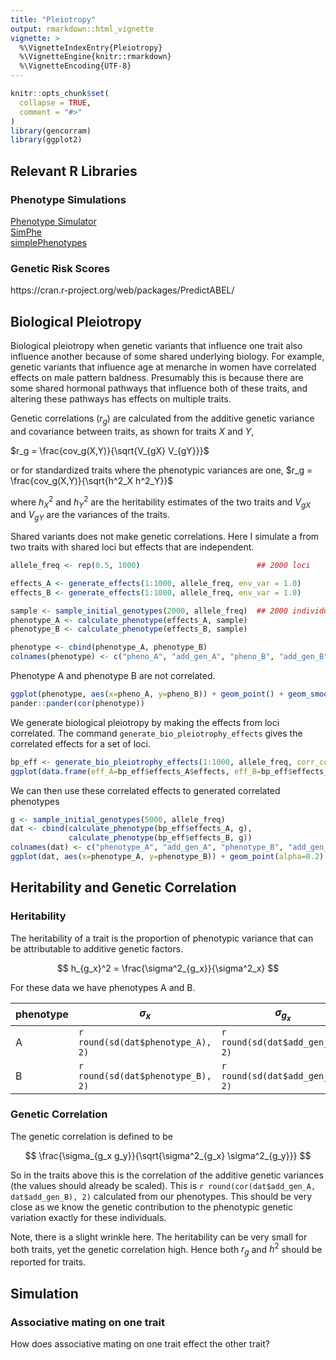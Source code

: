 ```yaml
---
title: "Pleiotropy"
output: rmarkdown::html_vignette
vignette: >
  %\VignetteIndexEntry{Pleiotropy}
  %\VignetteEngine{knitr::rmarkdown}
  %\VignetteEncoding{UTF-8}
---
```


```r
knitr::opts_chunk$set(
  collapse = TRUE,
  comment = "#>"
)
library(gencorram)
library(ggplot2)
```


## Relevant R Libraries

### Phenotype Simulations

[Phenotype Simulator](https://cran.r-project.org/web/packages/PhenotypeSimulator/)  
[SimPhe](https://cran.r-project.org/web/packages/SimPhe/)  
[simplePhenotypes](https://github.com/samuelbfernandes/simplePHENOTYPES)

### Genetic Risk Scores

https://cran.r-project.org/web/packages/PredictABEL/

## Biological Pleiotropy

Biological pleiotropy when genetic variants that influence one trait also influence another 
because of some shared underlying biology. For example, genetic variants that influence 
age at menarche in women have correlated effects on male pattern baldness. Presumably 
this is because there are some shared hormonal pathways that influence both of these 
traits, and altering these pathways has effects on multiple traits.

Genetic correlations ($r_g$) are calculated from the additive
genetic variance and covariance between traits, as shown for
traits $X$ and $Y$,

$r_g = \frac{cov_g(X,Y)}{\sqrt{V_{gX} V_{gY}}}$

or for standardized traits where the phenotypic variances are one, 
$r_g = \frac{cov_g(X,Y)}{\sqrt{h^2_X h^2_Y}}$

where $h^2_X$ and $h^2_Y$ are the heritability estimates of the
two traits and $V_{gX}$ and $V_{gY}$ are the variances of the traits.

Shared variants does not make genetic correlations.  Here I simulate 
a from two traits with shared loci but effects that are independent.  


```r
allele_freq <- rep(0.5, 1000)                          ## 2000 loci

effects_A <- generate_effects(1:1000, allele_freq, env_var = 1.0)   
effects_B <- generate_effects(1:1000, allele_freq, env_var = 1.0)

sample <- sample_initial_genotypes(2000, allele_freq)  ## 2000 individuals
phenotype_A <- calculate_phenotype(effects_A, sample)
phenotype_B <- calculate_phenotype(effects_B, sample)

phenotype <- cbind(phenotype_A, phenotype_B)
colnames(phenotype) <- c("pheno_A", "add_gen_A", "pheno_B", "add_gen_B")
```

Phenotype A  and phenotype B are not correlated.

```r
ggplot(phenotype, aes(x=pheno_A, y=pheno_B)) + geom_point() + geom_smooth(method="lm")
pander::pander(cor(phenotype))
```

We generate biological pleiotropy by making the effects from loci correlated.  The command 
`generate_bio_pleiotrophy_effects` gives the correlated effects for a set of loci.

```r
bp_eff <- generate_bio_pleiotrophy_effects(1:1000, allele_freq, corr_coeff = 0.5, env_var=c(1,1))
ggplot(data.frame(eff_A=bp_eff$effects_A$effects, eff_B=bp_eff$effects_B$effects), aes(x=eff_A, y=eff_B)) + geom_point()
```

We can then use these correlated effects to generated correlated phenotypes

```r
g <- sample_initial_genotypes(5000, allele_freq)
dat <- cbind(calculate_phenotype(bp_eff$effects_A, g), 
             calculate_phenotype(bp_eff$effects_B, g))
colnames(dat) <- c("phenotype_A", "add_gen_A", "phenotype_B", "add_gen_B")
ggplot(dat, aes(x=phenotype_A, y=phenotype_B)) + geom_point(alpha=0.2) + geom_smooth(method="lm")
```


## Heritability and Genetic Correlation

### Heritability

The heritability of a trait is the proportion of phenotypic variance that 
can be attributable to additive genetic factors.

$$
h_{g_x}^2 = \frac{\sigma^2_{g_x}}{\sigma^2_x}
$$

For these data we have phenotypes A and B.

phenotype | $\sigma_x$ | $\sigma_{g_x}$ | $h^2$
----------|------------|----------------|------
A         | `r round(sd(dat$phenotype_A), 2)`| `r round(sd(dat$add_gen_A), 2)` | `r round(var(dat$add_gen_A)/var(dat$phenotype_A), 2)`
B         |`r round(sd(dat$phenotype_B), 2)`| `r round(sd(dat$add_gen_B), 2)` | `r round(var(dat$add_gen_B)/var(dat$phenotype_B), 2)`


### Genetic Correlation

The genetic correlation is defined to be 

$$
\frac{\sigma_{g_x g_y}}{\sqrt{\sigma^2_{g_x} \sigma^2_{g_y}}}
$$

So in the traits above this is the correlation of the additive genetic variances (the values should already be scaled).  This is `r round(cor(dat$add_gen_A, dat$add_gen_B), 2)` calculated from our
phenotypes.  This should be very close as we know the genetic contribution to the 
phenotypic genetic variation exactly for these individuals.

Note, there is a slight wrinkle here.  The heritability can be very small for both traits, 
yet the genetic correlation high.  Hence both $r_g$ and $h^2$ should be reported for traits.

## Simulation

### Associative mating on one trait

How does associative mating on one trait effect the other trait?










